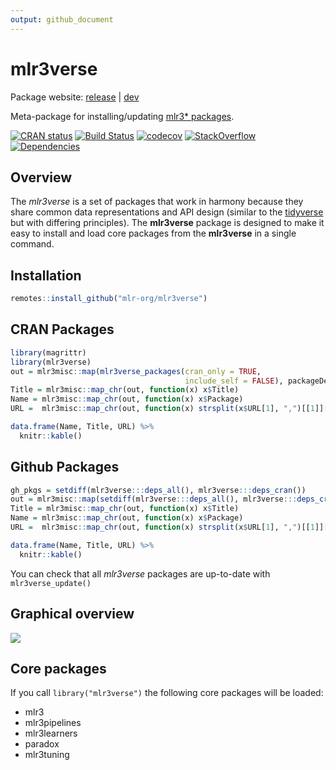 ```yaml
---
output: github_document
---
```


# mlr3verse

Package website: [release](https://mlr3.mlr-org.com/) | [dev](https://mlr3.mlr-org.com/dev)

Meta-package for installing/updating [mlr3* packages](https://github.com/mlr-org/mlr3/wiki/Extension-Packages).

[![CRAN status](https://www.r-pkg.org/badges/version/mlr3verse)](https://cran.r-project.org/package=mlr3verse)
[![Build Status](https://img.shields.io/travis/mlr-org/mlr3verse/master?label=Linux&logo=travis&style=flat-square)](https://travis-ci.org/mlr-org/mlr3verse)
[![codecov](https://codecov.io/gh/mlr-org/mlr3verse/branch/master/graph/badge.svg)](https://codecov.io/gh/mlr-org/mlr3verse)
[![StackOverflow](https://img.shields.io/badge/stackoverflow-mlr3-orange.svg)](https://stackoverflow.com/questions/tagged/mlr3)
[![Dependencies](https://tinyverse.netlify.com/badge/mlr3verse)](https://cran.r-project.org/package=mlr3verse)

## Overview

The _mlr3verse_ is a set of packages that work in harmony because they share common data representations and API design (similar to the [tidyverse](https://tidyverse.tidyverse.org/) but with differing principles). 
The **mlr3verse** package is designed to make it easy to install and load core packages
from the **mlr3verse** in a single command.

## Installation

``` r
remotes::install_github("mlr-org/mlr3verse")
```

## CRAN Packages

```r
library(magrittr)
library(mlr3verse)
out = mlr3misc::map(mlr3verse_packages(cran_only = TRUE, 
                                       include_self = FALSE), packageDescription)
Title = mlr3misc::map_chr(out, function(x) x$Title)
Name = mlr3misc::map_chr(out, function(x) x$Package)
URL =  mlr3misc::map_chr(out, function(x) strsplit(x$URL[1], ",")[[1]][1])

data.frame(Name, Title, URL) %>% 
  knitr::kable()
```

## Github Packages

```r
gh_pkgs = setdiff(mlr3verse:::deps_all(), mlr3verse:::deps_cran())
out = mlr3misc::map(setdiff(mlr3verse:::deps_all(), mlr3verse:::deps_cran()), packageDescription)
Title = mlr3misc::map_chr(out, function(x) x$Title)
Name = mlr3misc::map_chr(out, function(x) x$Package)
URL =  mlr3misc::map_chr(out, function(x) strsplit(x$URL[1], ",")[[1]][1])

data.frame(Name, Title, URL) %>% 
  knitr::kable()
```

You can check that all _mlr3verse_ packages are up-to-date with
`mlr3verse_update()`

## Graphical overview

<a href="https://raw.githubusercontent.com/mlr-org/mlr3/master/man/figures/mlr3verse.svg?sanitize=true"><img src="https://raw.githubusercontent.com/mlr-org/mlr3/master/man/figures/mlr3verse.svg?sanitize=true" /></a>

## Core packages

If you call `library("mlr3verse")` the following core packages will be loaded:

- mlr3
- mlr3pipelines
- mlr3learners
- paradox
- mlr3tuning
